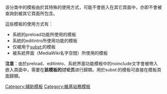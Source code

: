 该分类中的模板由於其特殊的使用方式，可能不會嵌入在其它頁面中，亦即不會被查詢到被其它頁面所包含。

這些模板的使用方式有：
*系統的preload功能所使用的模板
*系統的editintro所使用功能的模板
*仅被用于[[help:替換引用|subst:]]的模板
*被系統界面（MediaWiki名字空間）所使用的模板

'''注意'''：由於preload、editintro、系統界面功能模板中的noinclude文字會被帶入嵌入頁面中，需要在'''該模板的讨论页'''进行歸類。用於subst:的模板可直接在模板頁面歸類。
[[Category:辅助模板|Category:辅助模板]]
[[Category:維基站務模板|Category:維基站務模板]]